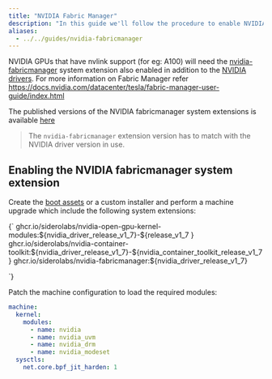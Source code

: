 ```yaml
---
title: "NVIDIA Fabric Manager"
description: "In this guide we'll follow the procedure to enable NVIDIA Fabric Manager."
aliases:
  - ../../guides/nvidia-fabricmanager
---
```



NVIDIA GPUs that have nvlink support (for eg: A100) will need the [nvidia-fabricmanager](https://github.com/siderolabs/extensions/pkgs/container/nvidia-fabricmanager) system extension also enabled in addition to the [NVIDIA drivers](./nvidia-gpu).
For more information on Fabric Manager refer https://docs.nvidia.com/datacenter/tesla/fabric-manager-user-guide/index.html

The published versions of the NVIDIA fabricmanager system extensions is available [here](https://github.com/siderolabs/extensions/pkgs/container/nvidia-fabricmanager)

> The `nvidia-fabricmanager` extension version has to match with the NVIDIA driver version in use.

## Enabling the NVIDIA fabricmanager system extension

Create the [boot assets](../../platform-specific-installations/boot-assets) or a custom installer and perform a machine upgrade which include the following system extensions:

<CodeBlock lang="sh">
{`
ghcr.io/siderolabs/nvidia-open-gpu-kernel-modules:${nvidia_driver_release_v1_7}-${release_v1_7 }
ghcr.io/siderolabs/nvidia-container-toolkit:${nvidia_driver_release_v1_7}-${nvidia_container_toolkit_release_v1_7}
ghcr.io/siderolabs/nvidia-fabricmanager:${nvidia_driver_release_v1_7}

`}
</CodeBlock>

Patch the machine configuration to load the required modules:

```yaml
machine:
  kernel:
    modules:
      - name: nvidia
      - name: nvidia_uvm
      - name: nvidia_drm
      - name: nvidia_modeset
  sysctls:
    net.core.bpf_jit_harden: 1
```
